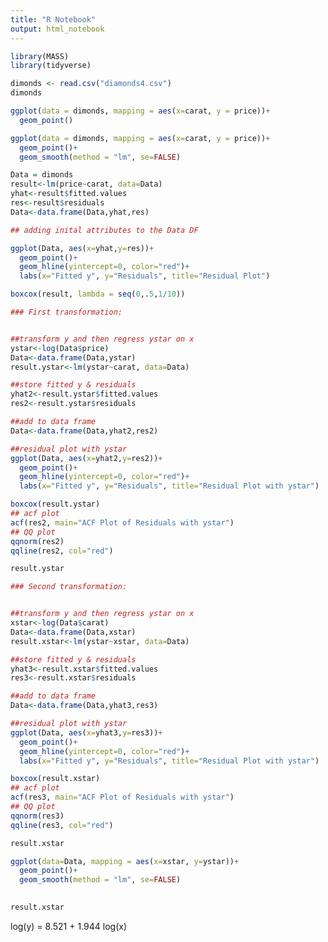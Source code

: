 ```yaml
---
title: "R Notebook"
output: html_notebook
---
```


```r
library(MASS) 
library(tidyverse)
```

```r
dimonds <- read.csv("diamonds4.csv")
dimonds
```
```r
ggplot(data = dimonds, mapping = aes(x=carat, y = price))+
  geom_point()
```


```r
ggplot(data = dimonds, mapping = aes(x=carat, y = price))+
  geom_point()+
  geom_smooth(method = "lm", se=FALSE)
```


```r
Data = dimonds
result<-lm(price~carat, data=Data)
yhat<-result$fitted.values
res<-result$residuals
Data<-data.frame(Data,yhat,res)

## adding inital attributes to the Data DF
```



```r
ggplot(Data, aes(x=yhat,y=res))+
  geom_point()+
  geom_hline(yintercept=0, color="red")+
  labs(x="Fitted y", y="Residuals", title="Residual Plot")
```

```r
boxcox(result, lambda = seq(0,.5,1/10))
```


```r
### First transformation:


##transform y and then regress ystar on x
ystar<-log(Data$price)
Data<-data.frame(Data,ystar)
result.ystar<-lm(ystar~carat, data=Data)

##store fitted y & residuals
yhat2<-result.ystar$fitted.values
res2<-result.ystar$residuals

##add to data frame
Data<-data.frame(Data,yhat2,res2)

##residual plot with ystar
ggplot(Data, aes(x=yhat2,y=res2))+
  geom_point()+
  geom_hline(yintercept=0, color="red")+
  labs(x="Fitted y", y="Residuals", title="Residual Plot with ystar")

boxcox(result.ystar)
## acf plot
acf(res2, main="ACF Plot of Residuals with ystar")
## QQ plot
qqnorm(res2)
qqline(res2, col="red")

result.ystar
```

```r
### Second transformation:


##transform y and then regress ystar on x
xstar<-log(Data$carat)
Data<-data.frame(Data,xstar)
result.xstar<-lm(ystar~xstar, data=Data)

##store fitted y & residuals
yhat3<-result.xstar$fitted.values
res3<-result.xstar$residuals

##add to data frame
Data<-data.frame(Data,yhat3,res3)

##residual plot with ystar
ggplot(Data, aes(x=yhat3,y=res3))+
  geom_point()+
  geom_hline(yintercept=0, color="red")+
  labs(x="Fitted y", y="Residuals", title="Residual Plot with ystar")

boxcox(result.xstar)
## acf plot
acf(res3, main="ACF Plot of Residuals with ystar")
## QQ plot
qqnorm(res3)
qqline(res3, col="red")

result.xstar
```



```r
ggplot(data=Data, mapping = aes(x=xstar, y=ystar))+
  geom_point()+
  geom_smooth(method = "lm", se=FALSE)
  
```

```r
result.xstar
```

log(y) = 8.521 + 1.944 log(x)


#